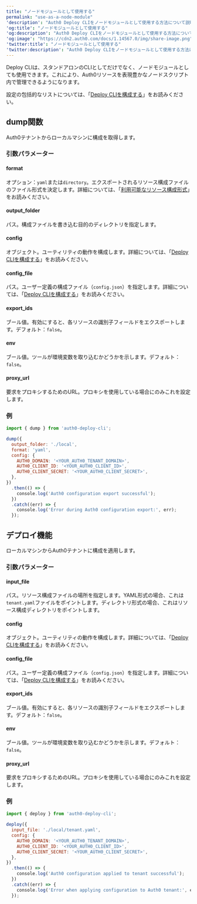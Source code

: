 ---
title: "ノードモジュールとして使用する"
permalink: "use-as-a-node-module"
'description': "Auth0 Deploy CLIをノードモジュールとして使用する方法について説明します。"
'og:title': "ノードモジュールとして使用する"
'og:description': "Auth0 Deploy CLIをノードモジュールとして使用する方法について説明します。"
'og:image': "https://cdn2.auth0.com/docs/1.14567.0/img/share-image.png"
'twitter:title': "ノードモジュールとして使用する"
'twitter:description': "Auth0 Deploy CLIをノードモジュールとして使用する方法について説明します。"
---

Deploy CLIは、スタンドアロンのCLIとしてだけでなく、ノードモジュールとしても使用できます。これにより、Auth0リソースを表現豊かなノードスクリプト内で管理できるようになります。

設定の包括的なリストについては、「[Deploy CLIを構成する](/docs/ja-jp/deploy-monitor/deploy-cli-tool/configure-the-deploy-cli)」をお読みください。

## dump関数

Auth0テナントからローカルマシンに構成を取得します。

### 引数パラメーター

#### format

オプション：`yaml`または`directory`。エクスポートされるリソース構成ファイルのファイル形式を決定します。詳細については、「[利用可能なリソース構成形式](/docs/ja-jp/deploy-monitor/deploy-cli-tool/available-resource-configuration-formats)」をお読みください。

#### output_folder

パス。構成ファイルを書き込む目的のディレクトリを指定します。

#### config

オブジェクト。ユーティリティの動作を構成します。詳細については、「[Deploy CLIを構成する](/docs/ja-jp/deploy-monitor/deploy-cli-tool/configure-the-deploy-cli)」をお読みください。

#### config_file

パス。ユーザー定義の構成ファイル（`config.json`）を指定します。詳細については、「[Deploy CLIを構成する](/docs/ja-jp/deploy-monitor/deploy-cli-tool/configure-the-deploy-cli)」をお読みください。

#### export_ids

ブール値。有効にすると、各リソースの識別子フィールドをエクスポートします。デフォルト：`false`。

#### env

ブール値。ツールが環境変数を取り込むかどうかを示します。デフォルト：`false`。

#### proxy_url

要求をプロキシするためのURL。プロキシを使用している場合にのみこれを設定します。

### 例

```javascript lines
import { dump } from 'auth0-deploy-cli';

dump({
  output_folder: './local',
  format: 'yaml',
  config: {
    AUTH0_DOMAIN: '<YOUR_AUTH0_TENANT_DOMAIN>',
    AUTH0_CLIENT_ID: '<YOUR_AUTH0_CLIENT_ID>',
    AUTH0_CLIENT_SECRET: '<YOUR_AUTH0_CLIENT_SECRET>',
  },
})
  .then(() => {
    console.log('Auth0 configuration export successful');
  })
  .catch((err) => {
    console.log('Error during Auth0 configuration export:', err);
  });
```

## デプロイ機能

ローカルマシンからAuth0テナントに構成を適用します。

### 引数パラメーター

#### input_file

パス。リソース構成ファイルの場所を指定します。YAML形式の場合、これは`tenant.yaml`ファイルをポイントします。ディレクトリ形式の場合、これはリソース構成ディレクトリをポイントします。

#### config

オブジェクト。ユーティリティの動作を構成します。詳細については、「[Deploy CLIを構成する](/docs/ja-jp/deploy-monitor/deploy-cli-tool/configure-the-deploy-cli)」をお読みください。

#### config_file

パス。ユーザー定義の構成ファイル（`config.json`）を指定します。詳細については、「[Deploy CLIを構成する](/docs/ja-jp/deploy-monitor/deploy-cli-tool/configure-the-deploy-cli)」をお読みください。

#### export_ids

ブール値。有効にすると、各リソースの識別子フィールドをエクスポートします。デフォルト：`false`。

#### env

ブール値。ツールが環境変数を取り込むかどうかを示します。デフォルト：`false`。

#### proxy_url

要求をプロキシするためのURL。プロキシを使用している場合にのみこれを設定します。

### 例

```javascript lines
import { deploy } from 'auth0-deploy-cli';

deploy({
  input_file: './local/tenant.yaml',
  config: {
    AUTH0_DOMAIN: '<YOUR_AUTH0_TENANT_DOMAIN>',
    AUTH0_CLIENT_ID: '<YOUR_AUTH0_CLIENT_ID>',
    AUTH0_CLIENT_SECRET: '<YOUR_AUTH0_CLIENT_SECRET>',
  },
})
  .then(() => {
    console.log('Auth0 configuration applied to tenant successful');
  })
  .catch((err) => {
    console.log('Error when applying configuration to Auth0 tenant:', err);
  });
```

